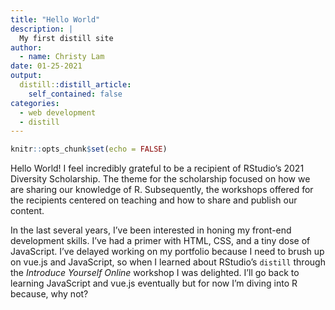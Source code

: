 ```yaml
---
title: "Hello World"
description: |
  My first distill site
author:
  - name: Christy Lam
date: 01-25-2021
output:
  distill::distill_article:
    self_contained: false
categories:
  - web development
  - distill
---
```


 
```r
knitr::opts_chunk$set(echo = FALSE)
```

Hello World! I feel incredibly grateful to be a recipient of RStudio's 2021 Diversity Scholarship. The theme for the scholarship focused on how we are sharing our knowledge of R. Subsequently, the workshops offered for the recipients centered on teaching and how to share and publish our content. 

In the last several years, I've been interested in honing my front-end development skills. I've had a primer with HTML, CSS, and a tiny dose of JavaScript. I've delayed working on my portfolio because I need to brush up on vue.js and JavaScript, so when I learned about RStudio's `distill` through the *Introduce Yourself Online* workshop I was delighted. I'll go back to learning JavaScript and vue.js eventually but for now I'm diving into R because, why not? 
